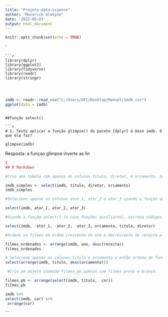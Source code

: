 ```yaml
---
title: "Projeto-data-science"
author: "Maverick Alekyne"
date: '2022-05-03'
output: html_document
---
```


```r
knitr::opts_chunk$set(echo = TRUE)
```


`
```
```r

library(dplyr)
library(ggplot2)
library(tidyverse)
library(readr)
library(stringr)

```


```



```
```r

imdb <- readr::read_csv("C:/Users/UFC/Desktop/Manoel/imdb.csv")
ggplot(data = imdb)
```

```

##função select()

```r

# 1. Teste aplicar a função glimpse() do pacote {dplyr} à base imdb. O que ela faz?

glimpse(imdb)

```

Resposta: a funçao glimpse inverte as lin


```r
)
## R Markdown
```

```r
#Crie uma tabela com apenas as colunas titulo, diretor, e orcamento. Salve em um objeto chamado imdb_simples.

imdb_simples <- select(imdb, titulo, diretor, orcamento)
imdb_simples
```



```r

#Selecione apenas as colunas ator_1, ator_2 e ator_3 usando a função auxiliar contains().

select(imdb, ator_1, ator_2, ator_3)

```

```r

#Usando a função select() (e suas funções auxiliares), escreva códigos que retornem a base IMDB sem as colunas ator_1, ator_2 e ator_3. Escreva todas as soluções diferentes que você conseguir pensar.

select(imdb, -ator_1, -ator_2, -ator_3, orcamento, titulo, diretor)
```

```r
#Ordene os filmes em ordem crescente de ano e decrescente de receita e salve em um objeto chamado filmes_ordenados.

filmes_ordenados <- arrange(imdb, ano, desc(receita))
filmes_ordenados

```


```r

# Selecione apenas as colunas titulo e orcamento e então ordene de forma decrescente pelo orcamento.
select(arrange(imdb, titulo, desc(orcamento)))

```
```r

 #Crie um objeto chamado filmes_pb apenas com filmes preto e branco.

filmes_pb <- arrange(select(imdb, titulo,  cor))
filmes_pb
```
```r
imdb %>% 
select(imdb, cor) %>% 
 arrange(cor)
```


```




